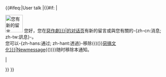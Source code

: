 <noinclude>{{幽默}}</noinclude><templatestyles src="Template:Newmessage/style.css" />
<includeonly>{{#ifeq:{{TALKSPACE}}|User talk
|</includeonly>{{#if:{{yesno|{{{new|no}}}}}
|<div class="usermessage newmessage-new">
<span class="newmessage-new-image">[[File:echo talk.svg|55px|link=Template:Newmessage|您有新的留言]]</span>
<span class="newmessage-new-mainword">您好，您在</span>[[{{{1|惡作劇}}}|<span class="newmessage-new-link1">{{BASEPAGENAME}}的对话页</span>]]<span class="newmessage-new-mainword">有新的留言或與您有關的-{zh-cn:消息; zh-tw:訊息}-。</span><br />
<span class="plainlinks newmessage-new-more">您可以-{zh-hans:通过; zh-hant:透過}-移除{{((}}[[{{{2|惡搞文化}}}|<span class="newmessage-new-link2">Newmessage</span>]]{{))}}随时移除本通知。{{block|{{{3|真信嗎？}}}|color=#e5eaff}}</span></div>
|<div class="usermessage newmessage-old">{{int:Youhavenewmessagesfromusers/{{uselang}}|[[{{{1|惡作劇}}}|{{MediaWiki:Newmessageslinkplural/{{uselang}}}}]]|[[{{{2|惡搞文化}}}|{{MediaWiki:Recentchanges/{{uselang}}}}]]|1}}{{block|{{{3|真信嗎？}}}|color=#ffce7b}}</div>
}}
<includeonly>}}</includeonly><noinclude>{{模板文件}}</noinclude>